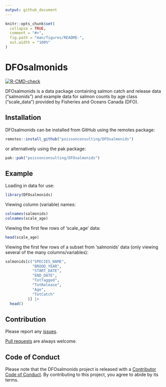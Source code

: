 ```yaml
---
output: github_document
---
```


<!-- README.md is generated from README.Rmd. Please edit that file -->

```r
knitr::opts_chunk$set(
  collapse = TRUE,
  comment = "#>",
  fig.path = "man/figures/README-",
  out.width = "100%"
)
```

# DFOsalmonids

<!-- badges: start -->
[![R-CMD-check](https://github.com/poissonconsulting/DFOsalmonids/actions/workflows/R-CMD-check.yaml/badge.svg)](https://github.com/poissonconsulting/DFOsalmonids/actions/workflows/R-CMD-check.yaml)
<!-- badges: end -->

DFOsalmonids is a data package containing salmon catch and release data ("salmonids") and example data for salmon counts by age class ("scale_data") provided by Fisheries and Oceans Canada (DFO).

## Installation

DFOsalmonids can be installed from GitHub using the remotes package:
``` r
remotes::install_github("poissonconsulting/DFOsalmonids")
```
or alternatively using the pak package:
``` r
pak::pak("poissonconsulting/DFOsalmonids")
```

## Example

Loading in data for use:

``` r
library(DFOsalmonids)
```

Viewing column (variable) names:

``` r
colnames(salmonids)
colnames(scale_age)
```

Viewing the first few rows of 'scale_age' data:

``` r
head(scale_age)
```

Viewing the first few rows of a subset from 'salmonids' data (only viewing several of the many columns/variables):

``` r
salmonids[c("SPECIES_NAME",
            "BROOD_YEAR",
            "START_DATE",
            "END_DATE",
            "TotTagged",
            "TotRelease",
            "Age",
            "TotCatch"
          )] |>
  head()
```

## Contribution

Please report any [issues](https://github.com/poissonconsulting/DFOsalmonids/issues).

[Pull requests](https://github.com/poissonconsulting/DFOsalmonids/pulls) are always welcome.

## Code of Conduct

Please note that the DFOsalmonids project is released with a [Contributor Code of Conduct](https://contributor-covenant.org/version/2/1/CODE_OF_CONDUCT.html). By contributing to this project, you agree to abide by its terms.
